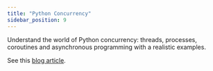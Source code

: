 ```yaml
---
title: "Python Concurrency"
sidebar_position: 9
---
```


Understand the world of Python concurrency: threads, processes, coroutines and asynchronous programming with a realistic examples.


See this [blog article](https://python.hamel.dev/concurrency).

